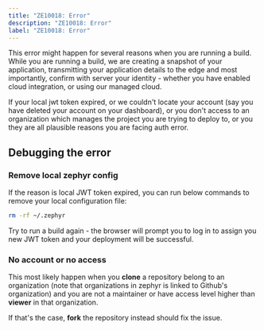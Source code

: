 ```yaml
---
title: "ZE10018: Error"
description: "ZE10018: Error"
label: "ZE10018: Error"
---
```







This error might happen for several reasons when you are running a build.
While you are running a build, we are creating a snapshot of your application, transmitting your application details to the edge and most importantly, confirm with server your identity - whether you have enabled cloud integration, or using our managed cloud.

If your local jwt token expired, or we couldn't locate your account (say you have deleted your account on your dashboard), or you don't access to an organization which manages the project you are trying to deploy to, or you they are all plausible reasons you are facing auth error.

## Debugging the error

<Steps>

### Remove local zephyr config

If the reason is local JWT token expired, you can run below commands to remove your local configuration file:

```bash
rm -rf ~/.zephyr
```

Try to run a build again - the browser will prompt you to log in to assign you new JWT token and your deployment will be successful.

### No account or no access

This most likely happen when you **clone** a repository belong to an organization (note that organizations in zephyr is linked to Github's organization) and you are not a maintainer or have access level higher than **viewer** in that organization.

If that's the case, **fork** the repository instead should fix the issue.

</Steps>
